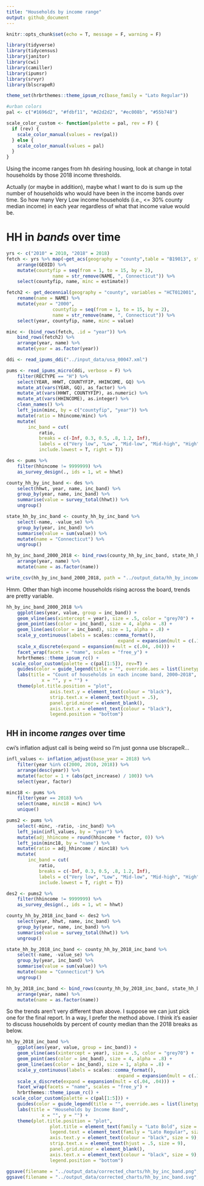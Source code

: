 ```yaml
---
title: "Households by income range"
output: github_document
---
```


```r
knitr::opts_chunk$set(echo = T, message = F, warning = F)
```

```r
library(tidyverse)
library(tidycensus)
library(janitor)
library(cwi)
library(camiller)
library(ipumsr)
library(srvyr)
library(blscrapeR)
```

```r
theme_set(hrbrthemes::theme_ipsum_rc(base_family = "Lato Regular"))

#urban colors
pal <- c("#1696d2", "#fdbf11", "#d2d2d2", "#ec008b", "#55b748")

scale_color_custom <- function(palette = pal, rev = F) {
  if (rev) {
    scale_color_manual(values = rev(pal))
  } else {
    scale_color_manual(values = pal)
  }
}
```

Using the income ranges from hh desiring housing, look at change in total households by those 2018 income thresholds.

Actually (or maybe in addition), maybe what I want to do is sum up the number of households who would have been in the income bands over time. So how many Very Low income households (i.e., <= 30% county median income) in each year regardless of what that income value would be.

# HH in *bands* over time

```r
yrs <- c("2010" = 2010, "2018" = 2018)
fetch <- yrs %>% map(~get_acs(geography = "county",table = "B19013", state = 09, cache_table = T, year = .) %>% 
	arrange(GEOID) %>% 
	mutate(countyfip = seq(from = 1, to = 15, by = 2),
				 name = str_remove(NAME, ", Connecticut")) %>% 
	select(countyfip, name, minc = estimate))

fetch2 <- get_decennial(geography = "county", variables = "HCT012001", state = 09, year = 2000, sumfile = "sf3") %>% 
	rename(name = NAME) %>% 
	mutate(year = "2000",
				 countyfip = seq(from = 1, to = 15, by = 2),
				 name = str_remove(name, ", Connecticut")) %>% 
	select(year, countyfip, name, minc = value)

minc <- (bind_rows(fetch, .id = "year")) %>% 
	bind_rows(fetch2) %>% 
	arrange(year, name) %>% 
	mutate(year = as.factor(year))
```

```r
ddi <- read_ipums_ddi("../input_data/usa_00047.xml")

pums <- read_ipums_micro(ddi, verbose = F) %>% 
	filter(RECTYPE == "H") %>% 
	select(YEAR, HHWT, COUNTYFIP, HHINCOME, GQ) %>% 
	mutate_at(vars(YEAR, GQ), as_factor) %>% 
	mutate_at(vars(HHWT, COUNTYFIP), as.numeric) %>% 
	mutate_at(vars(HHINCOME), as.integer) %>% 
	clean_names() %>% 
	left_join(minc, by = c("countyfip", "year")) %>% 
	mutate(ratio = hhincome/minc) %>% 
	mutate(
		inc_band = cut(
			ratio,
			breaks = c(-Inf, 0.3, 0.5, .8, 1.2, Inf),
			labels = c("Very low", "Low", "Mid-low", "Mid-high", "High"),
			include.lowest = T, right = T))

des <- pums %>%
	filter(hhincome != 9999999) %>% 
	as_survey_design(., ids = 1, wt = hhwt)
```

```r
county_hh_by_inc_band <- des %>%
	select(hhwt, year, name, inc_band) %>% 
	group_by(year, name, inc_band) %>% 
	summarise(value = survey_total(hhwt)) %>% 
	ungroup()

state_hh_by_inc_band <- county_hh_by_inc_band %>% 
	select(-name, -value_se) %>% 
	group_by(year, inc_band) %>% 
	summarise(value = sum(value)) %>% 
	mutate(name = "Connecticut") %>% 
	ungroup()

hh_by_inc_band_2000_2018 <- bind_rows(county_hh_by_inc_band, state_hh_by_inc_band) %>% 
	arrange(year, name) %>% 
	mutate(name = as.factor(name))

write_csv(hh_by_inc_band_2000_2018, path = "../output_data/hh_by_income_band_2000_2018.csv")
```

Hmm. Other than high income households rising across the board, trends are pretty variable.

```r
hh_by_inc_band_2000_2018 %>% 
	ggplot(aes(year, value, group = inc_band)) +
	geom_vline(aes(xintercept = year), size = .5, color = "grey70") +
	geom_point(aes(color = inc_band), size = 4, alpha = .8) +
	geom_line(aes(color = inc_band), size = 1, alpha = .8) +
	scale_y_continuous(labels = scales::comma_format(),
										 expand = expansion(mult = c(.1, .1))) +
	scale_x_discrete(expand = expansion(mult = c(.04, .04))) +
	facet_wrap(facets = "name", scales = "free_y") +
	hrbrthemes::theme_ipsum_rc() +
  scale_color_custom(palette = c(pal[1:5]), rev=T) +
	guides(color = guide_legend(title = "", override.aes = list(linetype = 0))) +
	labs(title = "Count of households in each income band, 2000–2018",
			 x = "", y = "") +
	theme(plot.title.position = "plot",
				axis.text.y = element_text(colour = "black"),
				strip.text.x = element_text(hjust = .5),
				panel.grid.minor = element_blank(),
				axis.text.x = element_text(colour = "black"),
				legend.position = "bottom")
```

## HH in income *ranges* over time

cwi's inflation adjust call is being weird so I'm just gonna use blscrapeR...

```r
infl_values <- inflation_adjust(base_year = 2018) %>% 
	filter(year %in% c(2000, 2010, 2018)) %>% 
	arrange(desc(year)) %>% 
	mutate(factor = 1 + (abs(pct_increase) / 100)) %>% 
	select(year, factor)

minc18 <- pums %>% 
	filter(year == 2018) %>% 
	select(name, minc18 = minc) %>% 
	unique()

pums2 <- pums %>% 
	select(-minc, -ratio, -inc_band) %>% 
	left_join(infl_values, by = "year") %>% 
	mutate(adj_hhincome = round(hhincome * factor, 0)) %>% 
	left_join(minc18, by = "name") %>% 
	mutate(ratio = adj_hhincome / minc18) %>% 
	mutate(
		inc_band = cut(
			ratio,
			breaks = c(-Inf, 0.3, 0.5, .8, 1.2, Inf),
			labels = c("Very low", "Low", "Mid-low", "Mid-high", "High"),
			include.lowest = T, right = T))

des2 <- pums2 %>%
	filter(hhincome != 9999999) %>% 
	as_survey_design(., ids = 1, wt = hhwt)
```

```r
county_hh_by_2018_inc_band <- des2 %>%
	select(year, hhwt, name, inc_band) %>% 
	group_by(year, name, inc_band) %>% 
	summarise(value = survey_total(hhwt)) %>% 
	ungroup()

state_hh_by_2018_inc_band <- county_hh_by_2018_inc_band %>% 
	select(-name, -value_se) %>% 
	group_by(year, inc_band) %>% 
	summarise(value = sum(value)) %>% 
	mutate(name = "Connecticut") %>% 
	ungroup()

hh_by_2018_inc_band <- bind_rows(county_hh_by_2018_inc_band, state_hh_by_2018_inc_band) %>%
	arrange(year, name) %>% 
	mutate(name = as.factor(name))
```

So the trends aren't very different than above. I suppose we can just pick one for the final report. In a way, I prefer the method above. I think it's easier to discuss households by percent of county median than the 2018 breaks as below.
```r
hh_by_2018_inc_band %>% 
	ggplot(aes(year, value, group = inc_band)) +
	geom_vline(aes(xintercept = year), size = .5, color = "grey70") +
	geom_point(aes(color = inc_band), size = 4, alpha = .8) +
	geom_line(aes(color = inc_band), size = 1, alpha = .8) +
	scale_y_continuous(labels = scales::comma_format(),
										 expand = expansion(mult = c(.1, .1))) +
	scale_x_discrete(expand = expansion(mult = c(.04, .04))) +
	facet_wrap(facets = "name", scales = "free_y") +
	hrbrthemes::theme_ipsum_rc() +
  scale_color_custom(palette = c(pal[1:5])) +
	guides(color = guide_legend(title = "", override.aes = list(linetype = 0))) +
	labs(title = "Households by Income Band",
			 x = "", y = "") +
	theme(plot.title.position = "plot",
				plot.title = element_text(family = "Lato Bold", size = 11),
				legend.text = element_text(family = "Lato Regular", size = 9),
				axis.text.y = element_text(colour = "black", size = 9),
				strip.text.x = element_text(hjust = .5, size = 9),
				panel.grid.minor = element_blank(),
				axis.text.x = element_text(colour = "black", size = 9),
				legend.position = "bottom")

ggsave(filename = "../output_data/corrected_charts/hh_by_inc_band.png", dpi = 300, width = 8, height = 10)
ggsave(filename = "../output_data/corrected_charts/hh_by_inc_band.svg", dpi = 300, width = 8, height = 10)
```